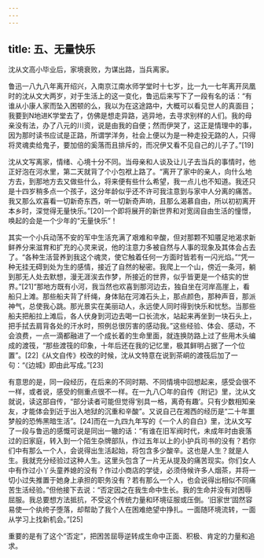 ```yaml
---
---
---
```

title: 五、无量快乐
---




沈从文高小毕业后，家境衰败，为谋出路，当兵离家。

鲁迅一八九八年离开绍兴，入南京江南水师学堂时十七岁，比一九一七年离开凤凰时的沈从文大两岁，对于生活上的这一变化，鲁迅后来写下了一段有名的话：“有谁从小康人家而坠入困顿的么，我以为在这途路中，大概可以看见世人的真面目；我要到N地进K学堂去了，仿佛是想走异路，逃异地，去寻求别样的人们。我的母亲没有法，办了八元的川资，说是由我的自便；然而伊哭了，这正是情理中的事，因为那时读书应试是正路，所谓学洋务，社会上便以为是一种走投无路的人，只得将灵魂卖给鬼子，要加倍的奚落而且排斥的，而况伊又看不见自己的儿子了。”[19]

沈从文写离家，情绪、心境十分不同。当母亲和人谈及让儿子去当兵的事情时，他正好泡在河水里，第二天就背了个小包袱上路了。“离开了家中的亲人，向什么地方去，到那地方去又做些什么，将来便有些什么希望，我一点儿也不知道。我还只是十四岁稍多点一个孩子，这分年龄似乎还不许可我注意到与家中人分离的痛苦。我又那么欢喜看一切新奇东西，听一切新奇声响，且那么渴慕自由，所以初初离开本乡时，深觉得无量快乐。”[20]一个即将展开的新世界和对宽阔自由生活的憧憬，唤起的会是一个少年的“无量快乐”！

其实一个小兵动荡不安的军中生活充满了艰难和辛酸，但对那颗不知餍足地渴求新鲜养分来滋育和扩充的心灵来说，他的注意力多被自然与人事的现象及其体会占去了。“各种生活营养到我这个魂灵，使它触着任何一方面时皆若有一闪光焰。”“凭一种无挂无碍到处为生的感情，接近了自然的秘密。我爬上一个山，傍近一条河，躺到那无人处去默想，漫无涯涘去作梦，所接近的世界，似乎皆更是一个结实的世界。”[21]“那地方既有小河，我当然也欢喜到那河边去，独自坐在河岸高崖上，看船只上滩。那些船夫背了纤绳，身体贴在河滩石头上，那点颜色，那种声音，那派神气，总使我心跳。那光景实在美丽动人，永远使人同时得到快乐和忧愁。当那些船夫把船拉上滩后，各人伏身到河边去喝一口长流水，站起来再坐到一块石头上，把手拭去肩背各处的汗水时，照例总很厉害的感动我。”这些经验、体会、感动，不会浪费，一点一滴都融进了一个成长着的生命里面，就连换防路上过了些用木头编成的渡筏，“那些渡筏的印象，十年后还在我的记忆里，极其鲜明占据了一个位置”。[22]《从文自传》校改的时候，沈从文特意在说到茶峒的渡筏后加了一句：“《边城》即由此写成。”[23]

有意思的是，同一段经历，在后来的不同时期、不同情境中回想起来，感受会很不一样，或者说，感受的侧重点很不一样。在一九八〇年的自传《附记》里，沈从文就说，读这部自传，“部分读者可能但觉得‘别具一格，离奇有趣’。只有少数相知亲友，才能体会到近于出入地狱的沉重和辛酸”。又说自己在湘西的经历是“二十年噩梦般的恐怖黑暗生活”。[24]而在一九四九年写的《一个人的自白》里，沈从文写了一段与鲁迅的感慨可说是同出一辙的话：“有谁在旧军阀时代，未成年时由衰落过的旧家庭，转入到一个陌生杂牌部队，作过五年以上的小护兵司书的没有？若你们中有那么一个人，会说得出生活起始，将包含多少酸辛。这也是人生？就是人生。我就充分经验过这种人生。这里头包含了一片无从提及的痛苦现实。你们女人中有作过小丫头童养媳的没有？作过小商店的学徒，必须侍候许多人烟茶，并将一切小过失推置于她身上承担的职务没有？若有那么一个人，也会说得出相似不同痛苦生活经验。”但他接下去说：“否定因之在我生命中生长。我的生命并没有对困辱屈服。我总要想方法抵抗，不受这个传统力量和环境征服或压倒。‘旧家世’固然容易使一个纨绔子堕落，却帮助了我个人在困难绝望中挣扎。一面随环境流转，一面从学习上找新机会。”[25]

重要的是有了这个“否定”，把困苦屈辱逆转成生命中正面、积极、肯定的力量和追求。
